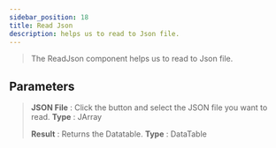 ---
sidebar_position: 18
title: Read Json
description: helps us to read to Json file.
---
> The  ReadJson component helps us to read to Json file.

## Parameters

> **JSON File** :  Click the button and select the JSON file you want to read. **Type** : JArray
>
> **Result** :  Returns the Datatable. **Type** : DataTable
